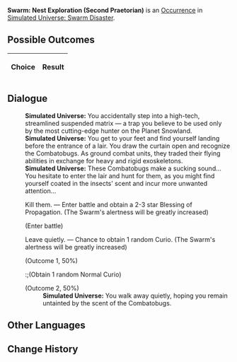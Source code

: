 {{Simulated Universe Event Infobox
|title         = Swarm: Nest Exploration (Second Praetorian)
|image         = Random Event 4.png
|type          =
|domains_su    = 
|domains_ext   = 
|domains_swarm = Swarm
|domains_gng   = 
|requirements  =
|prev          = {{tx}}
|next          = {{tx}}
|indexRewards  =
|characters    = 
}}
'''Swarm: Nest Exploration (Second Praetorian)''' is an [[Simulated Universe/Occurrence|Occurrence]] in [[Simulated Universe: Swarm Disaster]].

==Possible Outcomes==
{| class="article-table"
!Choice
!Result

|}

<!--
==Gameplay Notes==

-->
==Dialogue==
{{Dialogue Start}}
:'''Simulated Universe:''' You accidentally step into a high-tech, streamlined suspended matrix &mdash; a trap you believe to be used only by the most cutting-edge hunter on the Planet Snowland.
:'''Simulated Universe:''' You get to your feet and find yourself landing before the entrance of a lair. You draw the curtain open and recognize the Combatobugs. As ground combat units, they traded their flying abilities in exchange for heavy and rigid exoskeletons.
:'''Simulated Universe:''' These Combatobugs make a sucking sound... You hesitate to enter the lair and hunt for them, as you might find yourself coated in the insects' scent and incur more unwanted attention...
:{{DIcon|Star}} Kill them. &mdash; Enter battle and obtain a 2-3 star Blessing of Propagation. (The Swarm's alertness will be greatly increased)
:;(Enter battle)
::{{Enemy List|Lesser Sting*1/;Juvenile Sting*2/}}
:{{DIcon|Star}} Leave quietly. &mdash; Chance to obtain 1 random Curio. (The Swarm's alertness will be greatly increased)
:;(Outcome 1, 50%)
::;(Obtain 1 random Normal Curio)
:;(Outcome 2, 50%)
::'''Simulated Universe:''' You walk away quietly, hoping you remain untainted by the scent of the Combatobugs.
{{Dialogue End}}

==Other Languages==
{{Other Languages
|en   = Swarm: Nest Exploration (Second Praetorian)
|zhs  = 虫潮•虫巢探险（二级卫戍）
|zht  = 蟲潮•蟲巢探險（二級衛戍）
|ja   = {{Rubi|虫|むし}}の{{Rubi|潮|しお}}・{{Rubi|虫|むし}}の{{Rubi|巣|す}}{{Rubi|探険|たんけん}}（{{Rubi|二級守備|にきゅうしゅび}}）
|ko   = 곤충 파도•곤충집 탐험(2급 경비)
|es   = Enjambre: Exploración del nido (segundo pretoriano)
|fr   = Exploration du nid de l'Essaim (deuxième prétorien)
|ru   = Жужжание: Экспедиция по гнезду (гарнизон ур. 2)
|th   = คลื่นแมลง: สำรวจรังแมลง (กองกำลังระดับ 2)
|vi   = Côn Trùng - Khám Phá Ổ Côn Trùng (Cảnh Vệ Cấp 2)
|de   = Der Schwarm: Nesterkundung (Garnisonsstufe 2)
|id   = Swarm: Eksplorasi Sarang Serangga (Garnisun Tingkat 2)
|pt   = Enxame: Exploração de Ninho (Segundo Pretoriano)
}}

==Change History==
{{Change History|1.3}}
